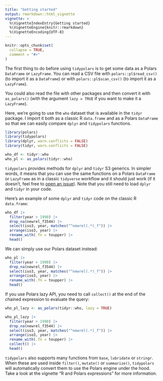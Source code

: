 ---
title: "Getting started"
output: rmarkdown::html_vignette
vignette: >
  %\VignetteIndexEntry{Getting started}
  %\VignetteEngine{knitr::rmarkdown}
  %\VignetteEncoding{UTF-8}
---

```{r, include = FALSE}
knitr::opts_chunk$set(
  collapse = TRUE,
  comment = "#>"
)
```

The first thing to do before using `tidypolars` is to get some data as a Polars
`DataFrame` or `LazyFrame`. You can read a CSV file with `polars::pl$read_csv()`
(to import it as a `DataFrame`) or with `polars::pl$scan_csv()` (to import it
as a `LazyFrame`).

You could also read the file with other packages and then convert it with
`as_polars()` (with the argument `lazy = TRUE` if you want to make it a 
`LazyFrame`). 

Here, we're going to use the `who` dataset that is available in the `tidyr` 
package. I import it both as a classic R `data.frame` and as a Polars `DataFrame`
so that we can easily compare `dplyr` and `tidypolars` functions.

```{r setup}
library(polars)
library(tidypolars)
library(dplyr, warn.conflicts = FALSE)
library(tidyr, warn.conflicts = FALSE)

who_df <- tidyr::who
who_pl <- as_polars(tidyr::who)
```

`tidypolars` provides methods for `dplyr` and `tidyr` S3 generics. In simpler words, it 
means that you can use the same functions on a Polars `DataFrame` or `LazyFrame`
as in a classic `tidyverse` workflow and it should just work (if it doesn't,
feel free to [open an issue](https://github.com/etiennebacher/tidypolars/issues)).
Note that you still need to load `dplyr` and `tidyr` in your code.

Here's an example of some `dplyr` and `tidyr` code on the classic R `data.frame`:

```{r}
who_df |> 
  filter(year > 1990) |> 
  drop_na(newrel_f3544) |> 
  select(iso3, year, matches("^newrel(.*)_f")) |> 
  arrange(iso3, year) |> 
  rename_with(.fn = toupper) |> 
  head()
```

We can simply use our Polars dataset instead:

```{r}
who_pl |> 
  filter(year > 1990) |> 
  drop_na(newrel_f3544) |> 
  select(iso3, year, matches("^newrel(.*)_f")) |> 
  arrange(iso3, year) |> 
  rename_with(.fn = toupper) |> 
  head()
```

If you use Polars lazy API, you need to call `collect()` at the end of the 
chained expression to evaluate the query:

```{r}
who_pl_lazy <- as_polars(tidyr::who, lazy = TRUE)

who_pl_lazy |> 
  filter(year > 1990) |> 
  drop_na(newrel_f3544) |> 
  select(iso3, year, matches("^newrel(.*)_f")) |> 
  arrange(iso3, year) |> 
  rename_with(.fn = toupper) |> 
  collect() |> 
  head()
```


`tidypolars` also supports many functions from `base`, `lubridate` or `stringr`.
When these are used inside `filter()`, `mutate()` or `summarize()`, `tidypolars`
will automatically convert them to use the Polars engine under the hood. Take
a look at the vignette "R and Polars expressions" for more information.
